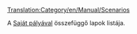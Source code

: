 [[Translation:Category/en/Manual/Scenarios]]


A [[hu/Archive/Manual/Saját pálya|Saját pályával]] összefüggő lapok listája.